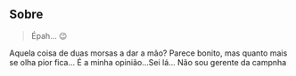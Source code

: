 ## Sobre

> Épah... 😉

Aquela coisa de duas morsas a dar a mão? Parece bonito, mas quanto mais se olha pior fica... É a minha opinião...Sei lá... Não sou gerente da campnha 
